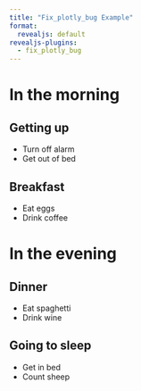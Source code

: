 ```yaml
---
title: "Fix_plotly_bug Example"
format:
  revealjs: default
revealjs-plugins:
  - fix_plotly_bug
---
```


# In the morning

## Getting up

- Turn off alarm
- Get out of bed

## Breakfast

- Eat eggs
- Drink coffee

# In the evening

## Dinner

- Eat spaghetti
- Drink wine

## Going to sleep

- Get in bed
- Count sheep
